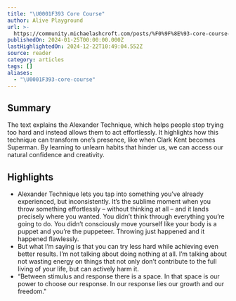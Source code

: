 ```yaml
---
title: "\U0001F393 Core Course"
author: Alive Playground
url: >-
  https://community.michaelashcroft.com/posts/%F0%9F%8E%93-core-course-how-to-be-superman
publishedOn: 2024-01-25T00:00:00.000Z
lastHighlightedOn: 2024-12-22T10:49:04.552Z
source: reader
category: articles
tags: []
aliases:
  - "\U0001F393-core-course"
---
```

## Summary

The text explains the Alexander Technique, which helps people stop trying too hard and instead allows them to act effortlessly. It highlights how this technique can transform one’s presence, like when Clark Kent becomes Superman. By learning to unlearn habits that hinder us, we can access our natural confidence and creativity.

## Highlights
- Alexander Technique lets you tap into something you’ve already experienced, but inconsistently. It’s the sublime moment when you throw something effortlessly – without thinking at all – and it lands precisely where you wanted. You didn’t think through everything you’re going to do. You didn’t consciously move yourself like your body is a puppet and you’re the puppeteer. Throwing just happened and it happened flawlessly.
- But what I’m saying is that you can try less hard while achieving even better results. I’m not talking about doing nothing at all. I’m talking about not wasting energy on things that not only don’t contribute to the full living of your life, but can actively harm it.
- “Between stimulus and response there is a space. In that space is our power to choose our response. In our response lies our growth and our freedom."

